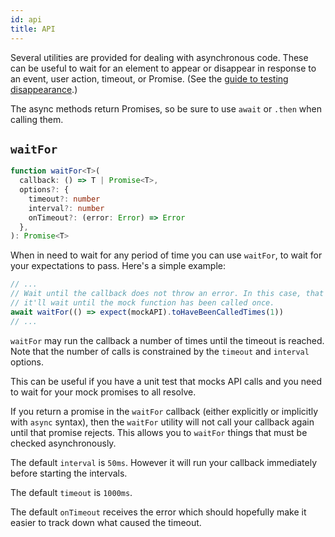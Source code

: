 ```yaml
---
id: api
title: API
---
```


Several utilities are provided for dealing with asynchronous code. These can be
useful to wait for an element to appear or disappear in response to an event,
user action, timeout, or Promise. (See the
[guide to testing disappearance](guide-disappearance.mdx).)

The async methods return Promises, so be sure to use `await` or `.then` when
calling them.

## `waitFor`

```typescript
function waitFor<T>(
  callback: () => T | Promise<T>,
  options?: {
    timeout?: number
    interval?: number
    onTimeout?: (error: Error) => Error
  },
): Promise<T>
```

When in need to wait for any period of time you can use `waitFor`, to wait for
your expectations to pass. Here's a simple example:

```javascript
// ...
// Wait until the callback does not throw an error. In this case, that means
// it'll wait until the mock function has been called once.
await waitFor(() => expect(mockAPI).toHaveBeenCalledTimes(1))
// ...
```

`waitFor` may run the callback a number of times until the timeout is reached.
Note that the number of calls is constrained by the `timeout` and `interval`
options.

This can be useful if you have a unit test that mocks API calls and you need to
wait for your mock promises to all resolve.

If you return a promise in the `waitFor` callback (either explicitly or
implicitly with `async` syntax), then the `waitFor` utility will not call your
callback again until that promise rejects. This allows you to `waitFor` things
that must be checked asynchronously.

The default `interval` is `50ms`. However it will run your callback immediately
before starting the intervals.

The default `timeout` is `1000ms`.

The default `onTimeout` receives the error which should hopefully make it easier
to track down what caused the timeout.
